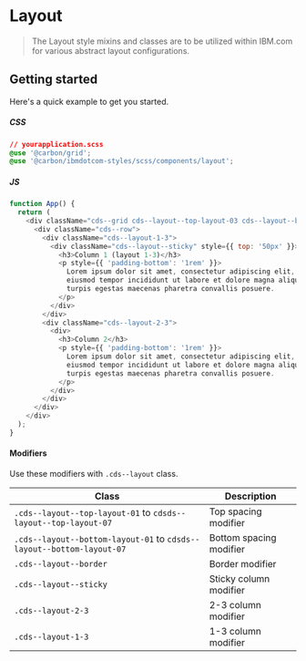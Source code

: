 # Layout

> The Layout style mixins and classes are to be utilized within IBM.com for
> various abstract layout configurations.

## Getting started

Here's a quick example to get you started.

##### CSS

```css
// yourapplication.scss
@use '@carbon/grid';
@use '@carbon/ibmdotcom-styles/scss/components/layout';
```

##### JS

```js
function App() {
  return (
    <div className="cds--grid cds--layout--top-layout-03 cds--layout--bottom-layout-06">
      <div className="cds--row">
        <div className="cds--layout-1-3">
          <div className="cds--layout--sticky" style={{ top: '50px' }}>
            <h3>Column 1 (layout 1-3)</h3>
            <p style={{ 'padding-bottom': '1rem' }}>
              Lorem ipsum dolor sit amet, consectetur adipiscing elit, sed do
              eiusmod tempor incididunt ut labore et dolore magna aliqua. Ac
              turpis egestas maecenas pharetra convallis posuere.
            </p>
          </div>
        </div>
        <div className="cds--layout-2-3">
          <div>
            <h3>Column 2</h3>
            <p style={{ 'padding-bottom': '1rem' }}>
              Lorem ipsum dolor sit amet, consectetur adipiscing elit, sed do
              eiusmod tempor incididunt ut labore et dolore magna aliqua. Ac
              turpis egestas maecenas pharetra convallis posuere.
            </p>
          </div>
        </div>
      </div>
    </div>
  );
}
```

#### Modifiers

Use these modifiers with `.cds--layout` class.

| Class                                                              | Description             |
| ------------------------------------------------------------------ | ----------------------- |
| `.cds--layout--top-layout-01` to `cdsds--layout--top-layout-07`       | Top spacing modifier    |
| `.cds--layout--bottom-layout-01` to `cdsds--layout--bottom-layout-07` | Bottom spacing modifier |
| `.cds--layout--border`                                              | Border modifier         |
| `.cds--layout--sticky`                                              | Sticky column modifier  |
| `.cds--layout-2-3`                                                  | 2-3 column modifier     |
| `.cds--layout-1-3`                                                  | 1-3 column modifier     |
